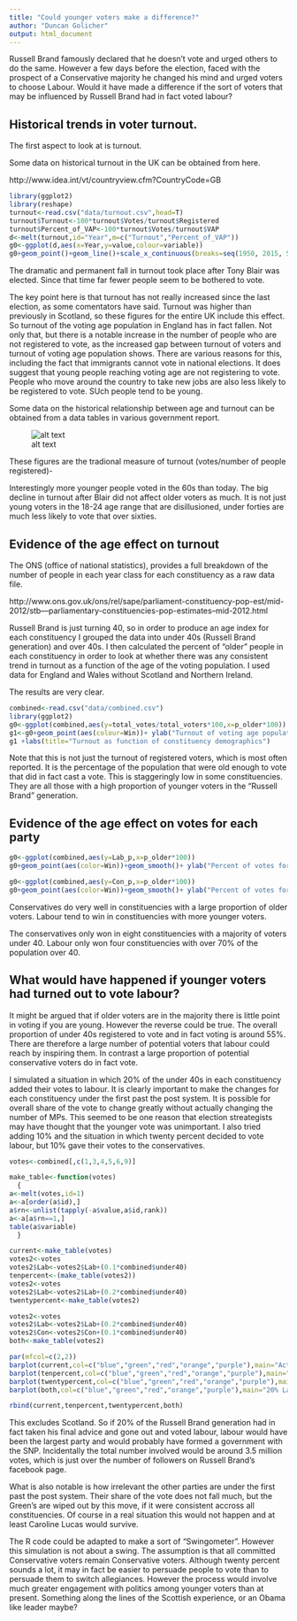 ```yaml
---
title: "Could younger voters make a difference?"
author: "Duncan Golicher"
output: html_document
---
```




Russell Brand famously declared that he doesn't vote and urged others to do the same. However a few days before the election, faced with the prospect of a Conservative majority he changed his mind and urged voters to choose Labour.  Would it have made a difference if the sort of voters that may be influenced by Russell Brand had in fact voted labour?

## Historical trends in voter turnout.

The first aspect to look at is turnout.

Some data on historical turnout in the UK can be obtained from here. 

http://www.idea.int/vt/countryview.cfm?CountryCode=GB


```r
library(ggplot2)
library(reshape)
turnout<-read.csv("data/turnout.csv",head=T)
turnout$Turnout<-100*turnout$Votes/turnout$Registered
turnout$Percent_of_VAP<-100*turnout$Votes/turnout$VAP
d<-melt(turnout,id="Year",m=c("Turnout","Percent_of_VAP"))
g0<-ggplot(d,aes(x=Year,y=value,colour=variable))
g0+geom_point()+geom_line()+scale_x_continuous(breaks=seq(1950, 2015, 5))+labs(title="Turnout of registered voters and of voting age population (VAP)")
```

The dramatic and permanent fall in turnout took place after Tony Blair was elected. Since that time far fewer people seem to be bothered to vote.

The key point here is that turnout has not really increased since the last election, as some comentators have said. Turnout was higher than previously in Scotland, so these figures for the entire UK include this effect. So turnout of the voting age population in England has in fact fallen. Not only that, but there is a notable increase in the number of people who are not registered to vote, as the increased gap between turnout of voters and turnout of voting age population shows. There are various reasons for this, including the fact that immigrants cannot vote in national elections. It does suggest that young people reaching voting age are not registering to vote. People who move around the country to take new jobs are also less likely to be registered to vote. SUch people tend to be young.

Some data on the historical relationship between age and turnout can be obtained from a data tables in various government report.

![alt text](figures/turnout.png) 

These figures are the tradional measure of turnout (votes/number of people registered)-

Interestingly more younger people voted in the 60s than today. The big decline in turnout after Blair did not affect older voters as much. It is not just young voters in the 18-24 age range that are disillusioned, under forties are much less likely to vote that over sixties.

## Evidence of the age effect on turnout

The ONS (office of national statistics), provides a full breakdown of the number of people in each year class for each constituency as a raw data file.

http://www.ons.gov.uk/ons/rel/sape/parliament-constituency-pop-est/mid-2012/stb---parliamentary-constituencies-pop-estimates--mid-2012.html

Russell Brand is just turning 40, so in order to produce an age index for each constituency I grouped the data into under 40s (Russell Brand generation) and over 40s. I then calculated the percent of "older" people in each constituency in order to look at whether there was any consistent trend in turnout as a function of the age of the voting population. I used data for England and Wales without Scotland and Northern Ireland.

The results are very clear.


```r
combined<-read.csv("data/combined.csv")
library(ggplot2)
g0<-ggplot(combined,aes(y=total_votes/total_voters*100,x=p_older*100))
g1<-g0+geom_point(aes(colour=Win))+ ylab("Turnout of voting age population")+ xlab("Percent of voting age population over 40") + scale_colour_manual(  values = c("blue","green","red","orange","orange","purple"))+geom_smooth()
g1 +labs(title="Turnout as function of constituency demographics")
```

Note that this is not just the turnout of registered voters, which is most often reported. It is the percentage of the population that were old enough to vote that did in fact cast a vote. This is staggeringly low in some constituencies. They are all those with a high proportion of younger voters in the "Russell Brand" generation.  

## Evidence of the age effect on votes for each party



```r

g0<-ggplot(combined,aes(y=Lab_p,x=p_older*100))
g0+geom_point(aes(color=Win))+geom_smooth()+ ylab("Percent of votes for Labour")+ xlab("Percent of voting age population over 40") +labs(title="Labour votes as function of constituency demographics") + scale_colour_manual(  values = c("blue","green","red","orange","orange","purple"))

```


```r

g0<-ggplot(combined,aes(y=Con_p,x=p_older*100))
g0+geom_point(aes(color=Win))+geom_smooth()+ ylab("Percent of votes for Conservative")+ xlab("Percent of voting age population over 40")+labs(title="Conservative votes as function of constituency demographics") + scale_colour_manual(  values = c("blue","green","red","orange","orange","purple"))

```

Conservatives do very well in constituencies with a large proportion of older voters. Labour tend to win in constituencies with more younger voters.

The conservatives only won in eight constituencies with a majority of voters under 40. Labour only won four constituencies with over 70% of the population over 40.

## What would have happened if younger voters had turned out to vote labour?

It might be argued that if older voters are in the majority there is little point in voting if you are young. However the reverse could be true. The overall proportion of under 40s registered to vote and in fact voting is around 55%. There are therefore a large number of potential voters that labour could reach by inspiring them. In contrast a large proportion of potential conservative voters do in fact vote. 

I simulated a situation in which 20% of the under 40s in each constituency added their votes to labour. It is clearly important to make the changes for each constituency under the first past the post system. It is possible for overall share of the vote to change greatly without actually changing the number of MPs. This seemed to be one reason that election streategists may have thought that the younger vote was unimportant.
I also tried adding 10% and the situation in which twenty percent decided to vote labour, but 10% gave their votes to the conservatives.


```r
votes<-combined[,c(1,3,4,5,6,9)]

make_table<-function(votes)
  {
a<-melt(votes,id=1)
a<-a[order(a$id),]
a$rn<-unlist(tapply(-a$value,a$id,rank))
a<-a[a$rn==1,]
table(a$variable)
  }

current<-make_table(votes)
votes2<-votes
votes2$Lab<-votes2$Lab+(0.1*combined$under40)
tenpercent<-(make_table(votes2))
votes2<-votes
votes2$Lab<-votes2$Lab+(0.2*combined$under40)
twentypercent<-make_table(votes2)

votes2<-votes
votes2$Lab<-votes2$Lab+(0.2*combined$under40)
votes2$Con<-votes2$Con+(0.1*combined$under40)
both<-make_table(votes2)

par(mfcol=c(2,2))
barplot(current,col=c("blue","green","red","orange","purple"),main="Actual")
barplot(tenpercent,col=c("blue","green","red","orange","purple"),main="10% to Labour")
barplot(twentypercent,col=c("blue","green","red","orange","purple"),main="20% to Labour")
barplot(both,col=c("blue","green","red","orange","purple"),main="20% Lab 10% Con")

rbind(current,tenpercent,twentypercent,both)

```

This excludes Scotland. So if 20% of the Russell Brand generation had in fact taken his final advice and gone out and voted labour, labour would have been the largest party and would probably have formed a government with the SNP. Incidentally the total number involved would be around 3.5 million votes, which is just over the number of followers on Russell Brand's facebook page.

What is also notable is how irrelevant the other parties are under the first past the post system. Their share of the vote does not fall much, but the Green's are wiped out by this move, if it were consistent accross all constituencies. Of course in a real situation this would not happen and at least Caroline Lucas would survive.

The R code could be adapted to make a sort of "Swingometer". However this simulation is not about a swing. The assumption is that all committed Conservative voters remain Conservative voters. Although twenty percent sounds a lot, it may in fact be easier to persuade people to vote than to persuade them to switch allegiances. However the process would involve much greater engagement with politics among younger voters than at present. Something along the lines of the Scottish experience, or an Obama like leader maybe?




